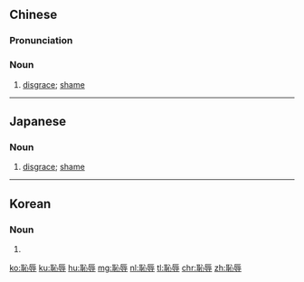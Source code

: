 {{also|耻辱}}
==Chinese==
{{zh-forms|s=耻辱}}

===Pronunciation===
{{zh-pron
|m=chǐ辱
|c=ci2 juk6
|mn=thí-jio̍k
|cat=n
}}

===Noun===
{{zh-noun}}

# [[disgrace]]; [[shame]]

----

==Japanese==
{{ja-kanjitab|ち|じょく|yomi=on}}

===Noun===
{{ja-noun|ちじょく}}

# [[disgrace]]; [[shame]]

----

==Korean==
{{ko-hanjatab}}

===Noun===
{{ko-noun|hangeul=치욕}}

# {{hanja form of|치욕|shame}}

[[ko:恥辱]]
[[ku:恥辱]]
[[hu:恥辱]]
[[mg:恥辱]]
[[nl:恥辱]]
[[tl:恥辱]]
[[chr:恥辱]]
[[zh:恥辱]]